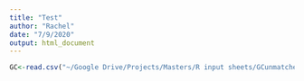 ```yaml
---
title: "Test"
author: "Rachel"
date: "7/9/2020"
output: html_document
---
```


```r
GC<-read.csv("~/Google Drive/Projects/Masters/R input sheets/GCunmatched.csv", h=T)
```
